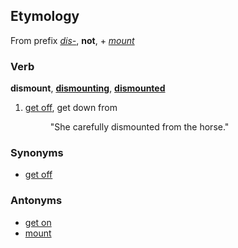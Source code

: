 ==Etymology==
From prefix ''[[dis-]]'', '''not''', + ''[[mount]]''

===Verb===
'''dismount''', '''[[dismounting]]''', '''[[dismounted]]'''

# [[get off]], get down from
#: "She carefully dismounted from the horse."

===Synonyms===
*[[get off]]

===Antonyms===
*[[get on]]
*[[mount]]